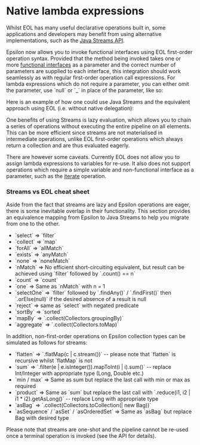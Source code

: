 =Native lambda expressions=
Whilst EOL has many useful declarative operations built in, some applications and developers may benefit from using alternative implementations, such as the [[https://docs.oracle.com/javase/8/docs/api/java/util/stream/package-summary.html|Java Streams API]].

Epsilon now allows you to invoke functional interfaces using EOL first-order operation syntax. Provided that the method being invoked takes one or more [[https://docs.oracle.com/javase/8/docs/api/java/lang/FunctionalInterface.html|functional interface]]s as a parameter and the correct number of parameters are supplied to each interface, this integration should work seamlessly as with regular first-order operation call expressions. For lambda expressions which do not require a parameter, you can either omit the parameter, use `null` or `_` in place of the parameter, like so:

{{{eol
	var optional = Native("java.util.stream.IntStream")
		.range(0, 16)
		.filter(i | i / 4 >= 2)
		.findFirst();
	
	optional.orElse(64/4);	// No lambda - literal value always calculated even if not present.
	optional.orElseGet(null | someIntensiveCalculation());	// Evaluation only occurs if no value is present.
	optional.orElseThrow(| new Native("org.eclipse.epsilon.eol.exceptions.EolRuntimeException"));
}}}

Here is an example of how one could use Java Streams and the equivalent approach using EOL (i.e. without native delegation):

{{{eol
	var Collectors = Native("java.util.stream.Collectors");

	var testData = Sequence{-1024..1024};
	
	var positiveOddsSquaredEol = testData
		.parallelSelect(i | i >= 0 and i.mod(2) > 0)
		.parallelCollect(i | i * i)
		.asSet();
	
	var positiveOddsSquaredJava = testData
		.parallelStream()
		.filter(i | i >= 0 and i.mod(2) > 0)
		.map(i | i * i)
		.collect(Collectors.toSet());
		
	assertEquals(positiveOddsSquaredEol, positiveOddsSquaredJava);
}}}

One benefits of using Streams is lazy evaluation, which allows you to chain a series of operations without executing the entire pipeline on all elements. This can be more efficient since streams are not materialised in intermediate operations, unlike EOL first-order operations which always return a collection and are thus evaluated eagerly.

There are however some caveats. Currently EOL does not allow you to assign lambda expressions to variables for re-use. It also does not support operations which require a simple variable and non-functional interface as a parameter, such as the [[https://docs.oracle.com/javase/8/docs/api/java/util/stream/Stream.html#iterate-T-java.util.function.UnaryOperator-|iterate]] operation.

===Streams vs EOL cheat sheet===
Aside from the fact that streams are lazy and Epsilon operations are eager, there is some inevitable overlap in their functionality. This section provides an equivalence mapping from Epsilon to Java Streams to help you migrate from one to the other.

* `select` => `filter`
* `collect` => `map`
* `forAll` => `allMatch`
* `exists` => `anyMatch`
* `none` => `noneMatch`
* `nMatch` => No efficient short-circuiting equivalent, but result can be achieved using `filter` followed by `.count() == n`
* `count` => `count`
* `one` => Same as `nMatch` with n = 1
* `selectOne` => `filter` followed by `.findAny()` / `.findFirst()` then `.orElse(null)` if the desired absence of a result is null
* `reject` => same as `select` with negated predicate
* `sortBy` => `sorted`
* `mapBy` => `.collect(Collectors.groupingBy)`
* `aggregate` => `.collect(Collectors.toMap)`

In addition, non-first-order operations on Epsilon collection types can be simulated as follows for streams:

* `flatten` => `.flatMap(c | c.stream())` -- please note that `flatten` is recursive whilst `flatMap` is not
* `sum` => `.filter(e | e.isInteger()).mapToInt(i | i).sum()` -- replace Int/Integer with appropriate type (Long, Double etc.)
* `min / max` => Same as sum but replace the last call with min or max as required
* `product` => Same as `sum` but replace the last call with `.reduce(i1, i2 | i1 * i2).getAsLong()` -- replace Long with appropriate type
* `asBag` => `.collect(Collectors.toCollection(| new Bag))`
* `asSequence` / `asSet` / `asOrderedSet` => Same as `asBag` but replace Bag with desired type

Please note that streams are one-shot and the pipeline cannot be re-used once a terminal operation is invoked (see the API for details).
